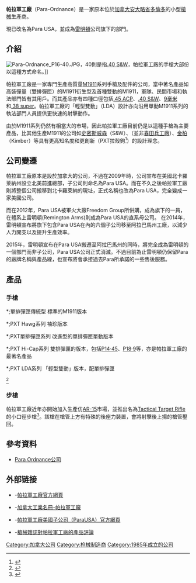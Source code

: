 {{Infobox Company 
| company_name   = 帕拉軍工廠<br />{{lang|en|Para-Ordnance Mfg. Inc.}}
| company_logo   = 
| company_type   = [[私人公司|私人公司]] 
| foundation     = 1985年
| location       = [[加拿大|加拿大]][[安大略省|安大略省]][[多倫多|多倫多]]
| key_people     = 泰德·薩寶（Ted Szabo）主席
| industry       = [[軍需產業|軍需產業]]
| products       = [[槍械|槍械]]
| revenue        = 
| num_employees  = 約65人
| homepage       = [http://www.paraord.com/ www.paraord.com]
}}
'''帕拉軍工廠'''（Para-Ordnance）是一家原本位於[[加拿大|加拿大]][[安大略省|安大略省]][[多倫多|多倫多]]的小型[[槍械|槍械]]生產商。

現已改名為Para USA，並成為[[雷明頓|雷明頓]]公司旗下的部門。

==介紹==
[[File:Para-Ordnance_P16-40.JPG|right]]，40則是指[[.40_S&W|.40 S&W]]，帕拉軍工廠的手槍大部份以這種方式命名。]]

帕拉軍工廠是一家專門生產高質量[[M1911|M1911]]系列手槍及配件的公司，當中著名產品如高裝彈量（雙排彈匣）的M1911衍生型及首種雙動的M1911，軍隊、民間市場和執法部門皆有其用戶。而其產品亦有四種口徑包括[[.45_ACP|.45 ACP]]、[[.40_S&W|.40 S&W]]、[[9_x_19毫米|9毫米]]和[[.38_super|.38 super]]。帕拉軍工廠的「輕型雙動」（LDA）設計亦向沿用單動M1911系列的執法部門人員提供更快速的射擊動作。

由於M1911系列仍然有相當大的市場，因此帕拉軍工廠目前仍是以這種手槍為主要產品，比其他生產M1911的公司如[[史密斯威森|史密斯威森]]（S&W）、{{Link-en|春田公司|Springfield Armory, Inc.}}（並非[[春田兵工廠|春田兵工廠]]）、[[金柏|金柏]]（Kimber）等具有更高知名度和更創新（PXT拉殼鉤<ref>{{Cite web |url=http://www.paraord.com/new/product_pxt.php |title=PXT Single Action Pistols |access-date=2009-02-21 |archive-date=2012-08-26 |archive-url=https://web.archive.org/web/20120826220538/http://www.paraord.com/new/product_pxt.php |dead-url=no }}</ref>）的設計理念。

==公司變遷==
帕拉軍工廠原本是設於加拿大的公司，不過在2009年時，公司宣布在美國北卡羅萊納州設立北美前進總部，子公司則命名為Para USA。而在不久之後帕拉軍工廠則將整個公司搬移到北卡羅萊納的現址，正式名稱也改為Para USA，完全變成一家美國公司。

而在2012年，Para USA被軍火大廠Freedom Group所併購，成為旗下的一員，在體系上雷明頓(Remington Arms)則成為Para USA的直系母公司。
在2014年，雷明頓宣布將旗下包含Para USA在內的六個子公司移至阿拉巴馬州工廠，以減少人力開支以及提升生產效率。

2015年，雷明頓宣布在Para USA搬遷至阿拉巴馬州的同時，將完全成為雷明頓的一個部門而非子公司，Para USA公司正式消滅。不過目前為止雷明頓仍保留Para的廠牌名稱與產品線，也宣布將會承接過去Para所承諾的一些售後服務。

==產品==
===手槍===
*;單排彈匣傳統型
標準的M1911版本

*;PXT Hawg系列
袖珍版本

*;PXT單排彈匣系列
改進型的單排彈匣單動版本

*;PXT Hi-Cap系列
雙排彈匣的版本，包括[[帕拉軍工廠P14-45半自動手槍|P14·45]]、[[帕拉軍工廠P18-9半自動手槍|P18·9]]等，亦是帕拉軍工廠的最著名產品

*;PXT LDA系列
「輕型雙動」版本，配單排彈匣

<ref>{{Cite web |url=http://www.paraord.com/new/product.php |title=Para Pistols |access-date=2009-02-21 |archive-date=2019-06-09 |archive-url=https://web.archive.org/web/20190609214233/http://www.paraord.com/new/product.php |dead-url=no }}</ref>

===步槍===
帕拉軍工廠近年亦開始加入生產仿[[AR-15自動步槍|AR-15]]市場，並推出名為[[LR-300突擊步槍|Tactical Target Rifle]]的小口徑步槍<ref>{{Cite web |url=http://www.para-usa.com/new/product_rifle.php |title=Tactical Target Rifle™ (TTR™)  |access-date=2009-10-18 |archive-url=https://web.archive.org/web/20130104162556/http://www.para-usa.com/new/product_rifle.php |archive-date=2013-01-04 |dead-url=yes }}</ref>。該槍在槍管上方有特殊的後座力裝置，會將射擊後上揚的槍管壓回。



==參考資料==
<div class="references-small">
<references />
*[http://www.gun-world.net/usa/handgun/m1911s/para/po.htm Para Ordnance公司] {{Wayback|url=http://www.gun-world.net/usa/handgun/m1911s/para/po.htm |date=20110518040606 }}



</div>
==外部链接==
*{{en}}-[http://www.paraord.com/ 帕拉軍工廠官方網頁] {{Wayback|url=http://www.paraord.com/ |date=20210125042858 }}
*{{en}}-[https://web.archive.org/web/20070312040410/http://strategis.ic.gc.ca/app/ccc/search/navigate.do?language=eng&portal=1&estblmntNo=123456086343&profile=completeProfile 加拿大工業名冊-帕拉軍工廠]
*{{en}}-[https://web.archive.org/web/20090222081240/http://para-usa.com/index2.php 帕拉軍工廠美國子公司（ParaUSA）官方網頁]
*{{en}}-[https://web.archive.org/web/20090225063717/http://paraord.com/pages/reviews.html 槍械雜誌對帕拉軍工廠的產品評論]
[[Category:加拿大公司|Category:加拿大公司]]
[[Category:枪械制造商|Category:枪械制造商]]
[[Category:1985年成立的公司|Category:1985年成立的公司]]